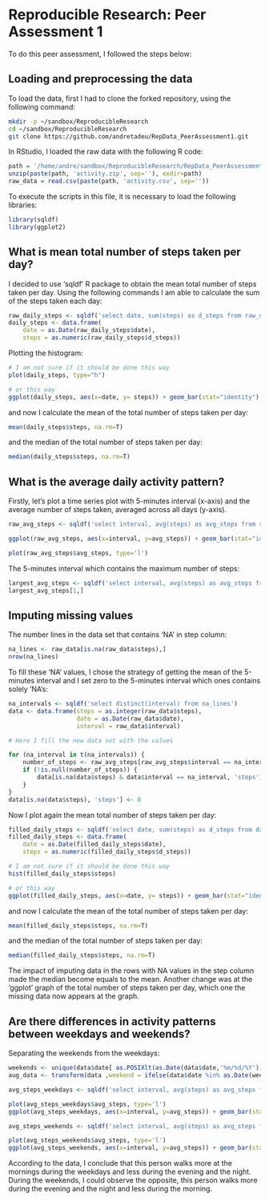 # Reproducible Research: Peer Assessment 1

To do this peer assessment, I followed the steps below:

## Loading and preprocessing the data

To load the data, first I had to clone the forked repository, using the following command:

```bash
mkdir -p ~/sandbox/ReproducibleResearch
cd ~/sandbox/ReproducibleResearch
git clone https://github.com/andretadeu/RepData_PeerAssessment1.git
```
In RStudio, I loaded the raw data with the following R code:
```r
path = '/home/andre/sandbox/ReproducibleResearch/RepData_PeerAssessment1/'
unzip(paste(path, 'activity.zip', sep=''), exdir=path)
raw_data = read.csv(paste(path, 'activity.csv', sep=''))
```

To execute the scripts in this file, it is necessary to load the following libraries:

```r
library(sqldf)
library(ggplot2)
```

## What is mean total number of steps taken per day?

I decided to use 'sqldf' R package to obtain the mean total number of steps taken per day.
Using the following commands I am able to calculate the sum of the steps taken each day:

```r
raw_daily_steps <- sqldf('select date, sum(steps) as d_steps from raw_data group by date order by date asc')
daily_steps <- data.frame(
    date = as.Date(raw_daily_steps$date),
    steps = as.numeric(raw_daily_steps$d_steps))
```

Plotting the histogram:

```r
# I am not sure if it should be done this way
plot(daily_steps, type="h")

# or this way
ggplot(daily_steps, aes(x=date, y= steps)) + geom_bar(stat="identity")
```

and now I calculate the mean of the total number of steps taken per day:

```r
mean(daily_steps$steps, na.rm=T)
```

and the median of the total number of steps taken per day:

```r
median(daily_steps$steps, na.rm=T)
```

## What is the average daily activity pattern?

Firstly, let's plot a time series plot with 5-minutes interval (x-axis) and the average number of steps taken, averaged across all days (y-axis).

```r
raw_avg_steps <- sqldf('select interval, avg(steps) as avg_steps from raw_data group by interval order by interval asc')

ggplot(raw_avg_steps, aes(x=interval, y=avg_steps)) + geom_bar(stat="identity")

plot(raw_avg_steps$avg_steps, type='l')
```

The 5-minutes interval which contains the maximum number of steps:

```r
largest_avg_steps <- sqldf('select interval, avg(steps) as avg_steps from raw_data group by interval order by avg_steps desc')
largest_avg_steps[1,]
```

## Imputing missing values

The number lines in the data set that contains 'NA' in step column:

```r
na_lines <- raw_data[is.na(raw_data$steps),]
nrow(na_lines)
```

To fill these 'NA' values, I chose the strategy of getting the mean of the 5-minutes interval and I set zero to the 5-minutes interval which ones contains solely 'NA's:

```r
na_intervals <- sqldf('select distinct(interval) from na_lines')
data <- data.frame(steps = as.integer(raw_data$steps),
                   date = as.Date(raw_data$date),
                   interval = raw_data$interval)

# Here I fill the new data set with the values

for (na_interval in t(na_intervals)) {
    number_of_steps <- raw_avg_steps[raw_avg_steps$interval == na_interval, 'avg_steps']
    if (!is.null(number_of_steps)) {
        data[is.na(data$steps) & data$interval == na_interval, 'steps'] <- number_of_steps
    }
}
data[is.na(data$steps), 'steps'] <- 0
```

Now I plot again the mean total number of steps taken per day:

```r
filled_daily_steps <- sqldf('select date, sum(steps) as d_steps from data group by date order by date asc')
filled_daily_steps <- data.frame(
    date = as.Date(filled_daily_steps$date),
    steps = as.numeric(filled_daily_steps$d_steps))

# I am not sure if it should be done this way
hist(filled_daily_steps$steps)

# or this way
ggplot(filled_daily_steps, aes(x=date, y= steps)) + geom_bar(stat="identity")
```

and now I calculate the mean of the total number of steps taken per day:

```r
mean(filled_daily_steps$steps, na.rm=T)
```

and the median of the total number of steps taken per day:

```r
median(filled_daily_steps$steps, na.rm=T)
```

The impact of imputing data in the rows with NA values in the step column made the median become equals to the mean. Another change was at the 'ggplot' graph of the total number of steps taken per day, which one the missing data now appears at the graph.

## Are there differences in activity patterns between weekdays and weekends?

Separating the weekends from the weekdays:

```r
weekends <- unique(data$date[ as.POSIXlt(as.Date(data$date,'%m/%d/%Y'))$wday %in% c(0,6)])
aug_data <- transform(data ,weekend = ifelse(data$date %in% as.Date(weekends,'%m/%d/%Y') ,1,0 ))

avg_steps_weekdays <- sqldf('select interval, avg(steps) as avg_steps from aug_data where weekend = 0 group by interval order by interval asc')

plot(avg_steps_weekdays$avg_steps, type='l')
ggplot(avg_steps_weekdays, aes(x=interval, y=avg_steps)) + geom_bar(stat="identity")

avg_steps_weekends <- sqldf('select interval, avg(steps) as avg_steps from aug_data where weekend = 1 group by interval order by interval asc')

plot(avg_steps_weekends$avg_steps, type='l')
ggplot(avg_steps_weekends, aes(x=interval, y=avg_steps)) + geom_bar(stat="identity")

```

According to the data, I conclude that this person walks more at the mornings during the weekdays and less during the evening and the night. During the weekends, I could observe the opposite, this person walks more during the evening and the night and less during the morning.
